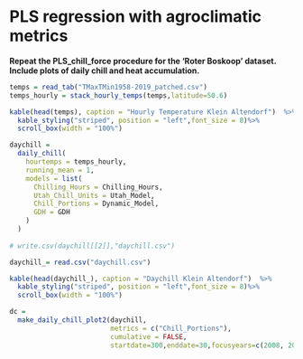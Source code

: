 # PLS regression with agroclimatic metrics

**Repeat the PLS_chill_force procedure for the ‘Roter Boskoop’ dataset. Include plots of daily chill and heat accumulation.**

```r


temps = read_tab("TMaxTMin1958-2019_patched.csv")
temps_hourly = stack_hourly_temps(temps,latitude=50.6)

kable(head(temps), caption = "Hourly Temperature Klein Altendorf")  %>%
  kable_styling("striped", position = "left",font_size = 8)%>%
  scroll_box(width = "100%")

```


```r
daychill =
  daily_chill(
    hourtemps = temps_hourly,
    running_mean = 1,
    models = list(
      Chilling_Hours = Chilling_Hours,
      Utah_Chill_Units = Utah_Model,
      Chill_Portions = Dynamic_Model,
      GDH = GDH
    )
  )
 
# write.csv(daychill[[2]],"daychill.csv")

daychill_= read.csv("daychill.csv")

kable(head(daychill_), caption = "Daychill Klein Altendorf")  %>%
  kable_styling("striped", position = "left",font_size = 8)%>%
  scroll_box(width = "100%")
```



```r
dc =
  make_daily_chill_plot2(daychill,
                         metrics = c("Chill_Portions"),
                         cumulative = FALSE,
                         startdate=300,enddate=30,focusyears=c(2008, 2009, 1996), metriclabels="Chill Portions")
```




```r

```


